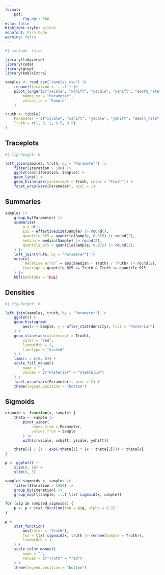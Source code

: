 ```yaml
---
format:
    pdf:
        fig-dpi: 300
echo: false
highlight-style: github
monofont: Fira Code
warning: false
---
```


```r
#| include: false

library(tidyverse)
library(coda)
library(glue)
library(kableExtra)

samples <- read_csv("samples.csv") |>
    rename(Iteration = `...1`) |>
    pivot_longer(c("xscale", "xshift", "yscale", "yshift", "death_rate"),
        names_to = "Parameter",
        values_to = "Sample"
    )

truth <- tibble(
    Parameter = c("xscale", "xshift", "yscale", "yshift", "death_rate"),
    Truth = c(1, 5, 2, 0.5, 0.5)
)
```

## Traceplots

```r
#| fig-height: 6

left_join(samples, truth, by = "Parameter") |>
    filter(Iteration > 100) |>
    ggplot(aes(Iteration, Sample)) +
    geom_line() +
    geom_hline(aes(yintercept = Truth, color = "Truth")) +
    facet_wrap(vars(Parameter), ncol = 1)
```

## Summaries

```r
samples |>
    group_by(Parameter) |>
    summarise(
        n = n(),
        ESS = effectiveSize(Sample) |> round(),
        quantile_025 = quantile(Sample, 0.025) |> round(2),
        median = median(Sample) |> round(2),
        quantile_975 = quantile(Sample, 0.975) |> round(2),
    ) |>
    left_join(truth, by = "Parameter") |>
    mutate(
        `Relative error` = abs((median - Truth) / Truth) |> round(2),
        Coverage = quantile_025 <= Truth & Truth <= quantile_975
    ) |>
    kbl(booktabs = TRUE)
```

\pagebreak

## Densities

```r
#| fig-height: 6

left_join(samples, truth, by = "Parameter") |>
    ggplot() +
    geom_histogram(
        aes(x = Sample, y = after_stat(density), fill = "Posterior")
    ) +
    geom_vline(aes(xintercept = Truth),
        color = "red",
        linewidth = 1,
        linetype = "dashed"
    ) +
    lims(x = c(0, 6)) +
    scale_fill_manual(
        name = "",
        values = c("Posterior" = "steelblue")
    ) +
    facet_wrap(vars(Parameter), ncol = 2) +
    theme(legend.position = "bottom")
```

## Sigmoids

```r
sigmoid <- function(x, sample) {
    theta <- sample |>
        pivot_wider(
            names_from = Parameter,
            values_from = Sample
        ) |>
        with(c(xscale, xshift, yscale, yshift))

    theta[3] / (1 + exp(-theta[1] * (x - theta[2]))) + theta[4]
}

p <- ggplot() +
    xlim(0, 10) +
    ylim(0, 3)

sampled_sigmoids <- samples |>
    filter(Iteration > 1950) |>
    group_by(Iteration) |>
    group_map(\(sample, ...) \(x) sigmoid(x, sample))

for (sig in sampled_sigmoids) {
    p <- p + stat_function(fun = sig, alpha = 0.2)
}

p +
    stat_function(
        aes(color = "Truth"),
        fun = \(x) sigmoid(x, truth |> rename(Sample = Truth)),
        linewidth = 1
    ) +
    scale_color_manual(
        name = "",
        values = c("Truth" = "red")
    ) +
    theme(legend.position = "bottom")
```